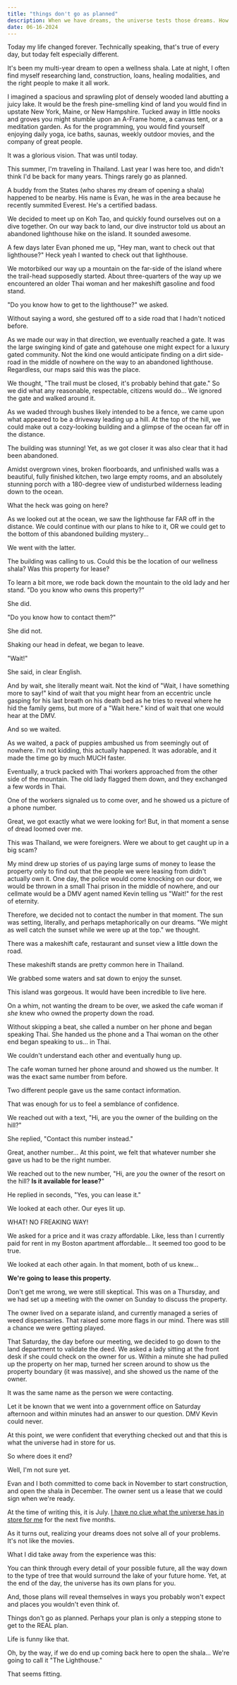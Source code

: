 ```yaml
---
title: "things don't go as planned"
description: When we have dreams, the universe tests those dreams. How do we pass the test?
date: 06-16-2024
---
```


Today my life changed forever.
Technically speaking, that's true of every day, but today felt especially different.

It's been my multi-year dream to open a wellness shala.
Late at night, I often find myself researching land, construction, loans, healing modalities, and the right people to make it all work.

I imagined a spacious and sprawling plot of densely wooded land abutting a juicy lake.
It would be the fresh pine-smelling kind of land you would find in upstate New York, Maine, or New Hampshire.
Tucked away in little nooks and groves you might stumble upon an A-Frame home, a canvas tent, or a meditation garden.
As for the programming, you would find yourself enjoying daily yoga, ice baths, saunas, weekly outdoor movies, and the company of great people.

It was a glorious vision.
That was until today.

This summer, I'm  traveling in Thailand.
Last year I was here too, and didn't think I'd be back for many years.
Things rarely go as planned.

A buddy from the States (who shares my dream of opening a shala) happened to be nearby.
His name is Evan, he was in the area because he recently summited Everest.
He's a certified badass.

We decided to meet up on Koh Tao, and quickly found ourselves out on a dive together.
On our way back to land, our dive instructor told us about an abandoned lighthouse hike on the island.
It sounded awesome.

A few days later Evan phoned me up, "Hey man, want to check out that lighthouse?"
Heck yeah I wanted to check out that lighthouse.

We motorbiked our way up a mountain on the far-side of the island where the trail-head supposedly started.
About three-quarters of the way up we encountered an older Thai woman and her makeshift gasoline and food stand.

"Do you know how to get to the lighthouse?" we asked.

Without saying a word, she gestured off to a side road that I hadn't noticed before.

As we made our way in that direction, we eventually reached a gate.
It was the large swinging kind of gate and gatehouse one might expect for a luxury gated community.
Not the kind one would anticipate finding on a dirt side-road in the middle of nowhere on the way to an abandoned lighthouse.
Regardless, our maps said this was the place.

We thought, "The trail must be closed, it's probably behind that gate."
So we did what any reasonable, respectable, citizens would do...
We ignored the gate and walked around it.

As we waded through bushes likely intended to be a fence, we came upon what appeared to be a driveway leading up a hill.
At the top of the hill, we could make out a cozy-looking building and a glimpse of the ocean far off in the distance.

The building was stunning!
Yet, as we got closer it was also clear that it had been abandoned.

Amidst overgrown vines, broken floorboards, and unfinished walls was a beautiful, fully finished kitchen, two large empty rooms, and an absolutely stunning porch with a 180-degree view of undisturbed wilderness leading down to the ocean.

What the heck was going on here?

As we looked out at the ocean, we saw the lighthouse far FAR off in the distance.
We could continue with our plans to hike to it, OR we could get to the bottom of this abandoned building mystery...

We went with the latter.

The building was calling to us.
Could this be the location of our wellness shala?
Was this property for lease?

To learn a bit more, we rode back down the mountain to the old lady and her stand.
"Do you know who owns this property?"

She did.

"Do you know how to contact them?"

She did not.

Shaking our head in defeat, we began to leave.

"Wait!"

She said, in clear English.

And by wait, she literally meant wait.
Not the kind of "Wait, I have something more to say!" kind of wait that you might hear from an eccentric uncle gasping for his last breath on his death bed as he tries to reveal where he hid the family gems, but more of a "Wait here." kind of wait that one would hear at the DMV.

And so we waited.

As we waited, a pack of puppies ambushed us from seemingly out of nowhere.
I'm not kidding, this actually happened.
It was adorable, and it made the time go by much MUCH faster.

Eventually, a truck packed with Thai workers approached from the other side of the mountain.
The old lady flagged them down, and they exchanged a few words in Thai.

One of the workers signaled us to come over, and he showed us a picture of a phone number.

Great, we got exactly what we were looking for!
But, in that moment a sense of dread loomed over me.

This was Thailand, we were foreigners.
Were we about to get caught up in a big scam?

My mind drew up stories of us paying large sums of money to lease the property only to find out that the people we were leasing from didn't actually own it.
One day, the police would come knocking on our door, we would be thrown in a small Thai prison in the middle of nowhere, and our cellmate would be a DMV agent named Kevin telling us "Wait!" for the rest of eternity.

Therefore, we decided not to contact the number in that moment.
The sun was setting, literally, and perhaps metaphorically on our dreams.
"We might as well catch the sunset while we were up at the top." we thought.

There was a makeshift cafe, restaurant and sunset view a little down the road.

<Callout title="Note">These makeshift stands are pretty common here in Thailand.</Callout>

We grabbed some waters and sat down to enjoy the sunset.

This island was gorgeous.
It would have been incredible to live here.

On a whim, not wanting the dream to be over, we asked the cafe woman if _she_ knew who owned the property down the road.

Without skipping a beat, she called a number on her phone and began speaking Thai.
She handed us the phone and a Thai woman on the other end began speaking to us... in Thai.

We couldn't understand each other and eventually hung up.

The cafe woman turned her phone around and showed us the number.
It was the exact same number from before.

Two different people gave us the same contact information.

That was enough for us to feel a semblance of confidence. 

We reached out with a text, "Hi, are you the owner of the building on the hill?"

She replied, "Contact this number instead."

Great, another number...
At this point, we felt that whatever number she gave us had to be the right number.

We reached out to the new number, "Hi, are _you_ the owner of the resort on the hill? **Is it available for lease?**"

He replied in seconds, "Yes, you can lease it."

We looked at each other.
Our eyes lit up.

WHAT!
NO FREAKING WAY!

We asked for a price and it was crazy affordable.
Like, less than I currently paid for rent in my Boston apartment affordable...
It seemed too good to be true.

We looked at each other again.
In that moment, both of us knew...

**We're going to lease this property.**

Don't get me wrong, we were still skeptical. 
This was on a Thursday, and we had set up a meeting with the owner on Sunday to discuss the property.

The owner lived on a separate island, and currently managed a series of weed dispensaries. 
That raised some more flags in our mind.
There was still a chance we were getting played.

That Saturday, the day before our meeting, we decided to go down to the land department to validate the deed.
We asked a lady sitting at the front desk if she could check on the owner for us.
Within a minute she had pulled up the property on her map, turned her screen around to show us the property boundary (it was massive), and she showed us the name of the owner.

It was the same name as the person we were contacting.

<Callout title="Moment of appreciation">Let it be known that we went into a government office on Saturday afternoon and within minutes had an answer to our question. DMV Kevin could never.</Callout>

At this point, we were confident that everything checked out and that this is what the universe had in store for us.

So where does it end?

Well, I'm not sure yet.

Evan and I both committed to come back in November to start construction, and open the shala in December.
The owner sent us a lease that we could sign when we're ready.

At the time of writing this, it is July.
[I have no clue what the universe has in store for me]((/blog/our-need-for-certainty)) for the next five months.

As it turns out, realizing your dreams does not solve all of your problems.
It's not like the movies.

What I did take away from the experience was this:

You can think through every detail of your possible future, all the way down to the type of tree that would surround the lake of your future home.
Yet, at the end of the day, the universe has its own plans for you.

And, those plans will reveal themselves in ways you probably won't expect and places you wouldn't even think of.

Things don't go as planned.
Perhaps your plan is only a stepping stone to get to the REAL plan.

Life is funny like that.

Oh, by the way, if we do end up coming back here to open the shala...
We're going to call it "The Lighthouse."

That seems fitting.
